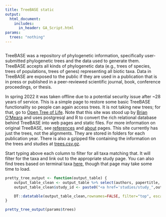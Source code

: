 ```yaml
---
title: TreeBASE static
output: 
  html_document:
    includes:
      in_header: GA_Script.html
params:
  trees: "nothing"
---
```


```r

```

TreeBASE was a repository of phylogenetic information, specifically user-submitted phylogenetic trees and the data used to generate them. TreeBASE accepts all kinds of phylogenetic data (e.g., trees of species, trees of populations, trees of genes) representing all biotic taxa. Data in TreeBASE are exposed to the public if they are used in a publication that is in press or published in a peer-reviewed scientific journal, book, conference proceedings, or thesis. 

In spring 2022 it was taken offline due to a potential security issue after ~28 years of service. This is a simple page to restore some basic TreeBASE functionality so people can again access trees. It is not taking new trees; for that, go to [Open Tree of Life](https://tree.opentreeoflife.org/). Note that this site was stood up by [Brian O'Meara](https://www.brianomeara.info) and uses postgresql and R to convert the rich relational database behind TreeBASE into web pages and static files. For more information on original TreeBASE, see [references](references.html) and [about](about.html) pages. This site currently has just the trees, not the alignments. They are stored in folders for each publication year. There is also a gzipped file containing the information on the trees and studies at [trees.csv.gz](trees.csv.gz).

Start typing above each column to filter for all taxa matching that. It will filter for the taxa and link out to the appropriate study page. You can also find trees based on terminal taxa [here](taxa.html), though that page may take some time to load.

```r
pretty_tree_output <- function(output_table) {
	output_table_clean <- output_table %>% select(authors, papertitle, journal, publishyear, doi, study_id, phylotree_id) %>% group_by(authors, papertitle, journal, publishyear, doi, study_id) %>% summarise(ntrees=n())
	output_table_clean$study_id <- paste0("<a href='studies/study_",output_table_clean$study_id, ".html'>", "study ",output_table_clean$study_id, "</a>" )

	DT::datatable(output_table_clean,rownames=FALSE, filter="top", escape=FALSE)
}

pretty_tree_output(params$trees)
```
